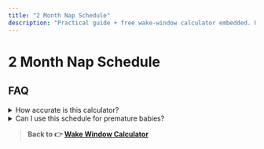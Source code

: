 ---
title: "2 Month Nap Schedule"
description: "Practical guide + free wake-window calculator embedded. Updated 2025."
---


# 2 Month Nap Schedule

<WakeWindowCalculator className="my-8" />

<!-- 👉 写 3-5 段 100 字左右的正文。可以先写占位符 TODO，后面慢慢补充。 -->

## FAQ

<details>
<summary>How accurate is this calculator?</summary>
Our algorithm is based on pediatric sleep-consultant guidelines and real-world parent data. Still, every baby is unique—use it as a starting point.
</details>

<details>
<summary>Can I use this schedule for premature babies?</summary>
Premature babies often need shorter wake windows. Adjust by their corrected age and consult your pediatrician.
</details>

<script type="application/ld+json">
{`{
  "@context": "https://schema.org",
  "@type": "FAQPage",
  "mainEntity": [
    {
      "@type": "Question",
      "name": "How accurate is this calculator?",
      "acceptedAnswer": {
        "@type": "Answer",
        "text": "Our algorithm … unique."
      }
    },
    {
      "@type": "Question",
      "name": "Can I use this schedule for premature babies?",
      "acceptedAnswer": {
        "@type": "Answer",
        "text": "Premature babies … pediatrician."
      }
    }
  ]
}`}
</script>

> **Back to 👉 [Wake Window Calculator](/)** 